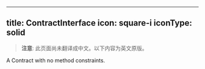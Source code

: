 <!-- AUTO-GENERATED-CONTENT:START (ENGLISH-COPY) -->
---
title: ContractInterface
icon: square-i
iconType: solid
---

> **注意**: 此页面尚未翻译成中文。以下内容为英文原版。

A Contract with no method constraints.

